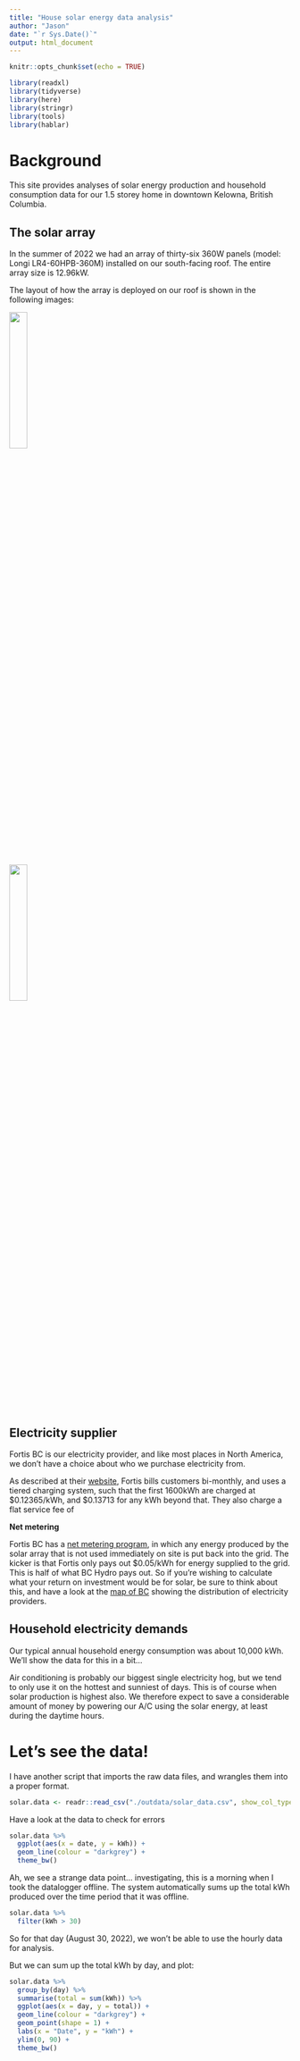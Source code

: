 ```yaml
---
title: "House solar energy data analysis"
author: "Jason"
date: "`r Sys.Date()`"
output: html_document
---
```


```r
knitr::opts_chunk$set(echo = TRUE)
```

```r
library(readxl)
library(tidyverse)
library(here)
library(stringr)
library(tools)
library(hablar)
```

# Background

This site provides analyses of solar energy production and household consumption data for our 1.5 storey home in downtown Kelowna, British Columbia.

## The solar array

In the summer of 2022 we had an array of thirty-six 360W panels (model: Longi LR4-60HPB-360M) installed on our south-facing roof. The entire array size is 12.96kW.

The layout of how the array is deployed on our roof is shown in the following images:  

![](./images/overhead_panels.png){width=25%}  

![](./images/angle_panels.png){width=25%}  

## Electricity supplier

Fortis BC is our electricity provider, and like most places in North America, we don't have a choice about who we purchase electricity from.

As described at their [website](https://www.fortisbc.com/about-us/corporate-information/regulatory-affairs/our-electricity-utility/electric-bcuc-submissions/electricity-rates), Fortis bills customers bi-monthly, and uses a tiered charging system, such that the first 1600kWh are charged at $0.12365/kWh, and $0.13713 for any kWh beyond that. They also charge a flat service fee of 

**Net metering** 

Fortis BC has a [net metering program](https://www.fortisbc.com/services/electricity-services/generating-your-own-electricity/net-metering), in which any energy produced by the solar array that is not used immediately on site is put back into the grid.  The kicker is that Fortis only pays out $0.05/kWh for energy supplied to the grid. This is half of what BC Hydro pays out. So if you're wishing to calculate what your return on investment would be for solar, be sure to think about this, and have a look at the [map of BC](https://www.bchydro.com/content/dam/BCHydro/customer-portal/documents/corporate/safety/bchydro-service-area-map.pdf) showing the distribution of electricity providers.  

## Household electricity demands

Our typical annual household energy consumption was about 10,000 kWh. We'll show the data for this in a bit...

Air conditioning is probably our biggest single electricity hog, but we tend to only use it on the hottest and sunniest of days. This is of course when solar production is highest also.  We therefore expect to save a considerable amount of money by powering our A/C using the solar energy, at least during the daytime hours. 

# Let's see the data!

I have another script that imports the raw data files, and wrangles them into a proper format.

```r
solar.data <- readr::read_csv("./outdata/solar_data.csv", show_col_types = FALSE)
```


Have a look at the data to check for errors

```r
solar.data %>%
  ggplot(aes(x = date, y = kWh)) +
  geom_line(colour = "darkgrey") +
  theme_bw()
```

Ah, we see a strange data point... investigating, this is a morning when I took the datalogger offline. The system automatically sums up the total kWh produced over the time period that it was offline.

```r
solar.data %>%
  filter(kWh > 30)
```

So for that day (August 30, 2022), we won't be able to use the hourly data for analysis.

But we can sum up the total kWh by day, and plot:

```r
solar.data %>%
  group_by(day) %>%
  summarise(total = sum(kWh)) %>%
  ggplot(aes(x = day, y = total)) +
  geom_line(colour = "darkgrey") +
  geom_point(shape = 1) +
  labs(x = "Date", y = "kWh") +
  ylim(0, 90) +
  theme_bw()
```

